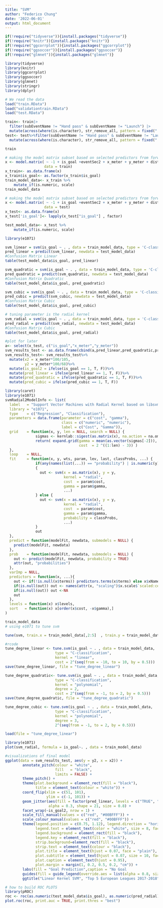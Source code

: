 ```yaml
---
title: "SVM"
author: "Federico Chung"
date: '2022-06-01'
output: html_document
---
```


```r
if(!require("tidyverse")){install.packages("tidyverse")}
if(!require("knitr")){install.packages("knitr")}
if(!require("ggcorrplot")){install.packages("ggcorrplot")}
if(!require("ggsoccer")){install.packages("ggsoccer")}
if(!require("glmnet")){install.packages("glmnet")}

library(tidyverse)
library(knitr)
library(ggcorrplot)
library(ggsoccer)
library(glmnet)
library(stringr)
library(dplyr)

```


```r
# We read the data 
load("train.RData")
load("validationtrain.RData")
load("test.RData")
```


```r
train<- train|>
  filter(subEventName != "Hand pass" & subEventName != "Launch") |>
  mutate(across(where(is.character), str_remove_all, pattern = fixed(" ")))
test<- test%>%filter(subEventName != "Hand pass" & subEventName != "Launch") %>% 
  mutate(across(where(is.character), str_remove_all, pattern = fixed(" ")))

train
```

```r

# making the model matrix subset based on selected predictors from forward selection
x <- model.matrix( ~ -1 + is_goal +eventSec2 + x_meter + y_meter + distance_to_goal_line + subEventName + skilled_foot +  passes_is_key_Pass + matchPeriod + is_CA + passes_is_through,
                  data = train)
x_train<- as.data.frame(x)
x_train$is_goal<- as.factor(x_train$is_goal)
train_model_data<- x_train %>%
    mutate_if(is.numeric, scale)
train_model_data
```
```r
# making the model matrix subset based on selected predictors from forward selection
x <- model.matrix( ~ -1 + is_goal +eventSec2 + x_meter + y_meter + distance_to_goal_line + subEventName + skilled_foot +  passes_is_key_Pass + matchPeriod + is_CA + passes_is_through,
                  data = test)
x_test<- as.data.frame(x)
x_test['is_goal']<- lapply(x_test["is_goal"] , factor)

test_model_data<- x_test %>%
    mutate_if(is.numeric, scale)
```


```r
library(e1071)
```

```r
svm_linear = svm(is_goal ~ . , data = train_model_data, type = 'C-classification', kernel = 'linear')
pred_linear = predict(svm_linear, newdata = test_model_data)
#Confusion Matrix Linear
table(test_model_data$is_goal, pred_linear)
```

```r
svm_quadratic = svm(is_goal ~ . , data = train_model_data, type = 'C-classification', kernel = 'polynomial', degree = 2)
pred_quadratic = predict(svm_quadratic, newdata = test_model_data)
#Confusion Matrix Quadratic
table(test_model_data$is_goal, pred_quadratic)
```

```r
svm_cubic = svm(is_goal ~ . , data = train_model_data, type = 'C-classification', kernel = 'polynomial', degree = 3)
pred_cubic = predict(svm_cubic, newdata = test_model_data)
#Confusion Matrix Cubic
table(test_model_data$is_goal, pred_cubic)
```

```r
# tuning parameter is the radial kernel 
svm_radial = svm(is_goal ~ . , data = train_model_data, type = 'C-classification', kernel = 'radial')
pred_radial = predict(svm_radial, newdata = test_model_data)
#Confusion Matrix Cubic
table(test_model_data$is_goal, pred_radial)
```

```r
#plot for later
a<- select(x_test, c("is_goal","x_meter","y_meter"))
svm_results_test <- as.data.frame(cbind(a,pred_linear,pred_quadratic,pred_cubic,pred_radial ))
svm_results_test<- svm_results_test%>% 
  mutate(x2 = x_meter*100/105, 
         y2 = y_meter*100/68)%>%
  mutate(is_goal2 = ifelse(is_goal == 1, T, F))%>%
  mutate(pred_linear = ifelse(pred_linear == 1, T, F))%>%
  mutate(pred_quadratic = ifelse(pred_quadratic == 1, T, F))%>%
  mutate(pred_cubic = ifelse(pred_cubic == 1, T, F))
```
```r
library(caret)
library(e1071)
svmRadial2ModelInfo <- list(
  label   = "Support Vector Machines with Radial Kernel based on libsvm",
  library = "e1071",
  type    = c("Regression", "Classification"),
  parameters = data.frame(parameter = c("cost", "gamma"),
                          class = c("numeric", "numeric"),
                          label = c("Cost", "Gamma")),
  grid    = function(x, y, len = NULL, search = NULL) {
              sigmas <- kernlab::sigest(as.matrix(x), na.action = na.omit, scaled = TRUE)
              return( expand.grid(gamma = mean(as.vector(sigmas[-2])),
                                  cost  = 2 ^((1:len) - 3)) )
  },
  loop    = NULL,
  fit     = function(x, y, wts, param, lev, last, classProbs, ...) {
              if(any(names(list(...)) == "probability") | is.numeric(y))
              {
                out <- svm(x = as.matrix(x), y = y,
                           kernel = "radial",
                           cost  = param$cost,
                           gamma = param$gamma,
                           ...)
              } else {
                out <- svm(x = as.matrix(x), y = y,
                           kernel = "radial",
                           cost  = param$cost,
                           gamma = param$gamma,
                           probability = classProbs,
                           ...)
              }
              out
  },
  predict = function(modelFit, newdata, submodels = NULL) {
    predict(modelFit, newdata)
  },
  prob    = function(modelFit, newdata, submodels = NULL) {
    out <- predict(modelFit, newdata, probability = TRUE)
    attr(out, "probabilities")
  },
  varImp = NULL,
  predictors = function(x, ...){
    out <- if(!is.null(x$terms)) predictors.terms(x$terms) else x$xNames
    if(is.null(out)) out <- names(attr(x, "scaling")$x.scale$`scaled:center`)
    if(is.null(out)) out <-NA
    out
  },
  levels = function(x) x$levels,
  sort   = function(x) x[order(x$cost, -x$gamma),]
)
```


```r

train_model_data
# using e1071 to tune svm

tune(svm, train.x = train_model_data[,2:5]  , train.y = train_model_data[,1])
```


```r
#rcode
tune_degree_linear <- tune.svm(is_goal ~ . , data = train_model_data,
                       type = "C-classification",
                       kernel = "linear", 
                       cost = 2^(seq(from = -10, to = 10, by = 0.5)))
save(tune_degree_linear, file = "tune_degree_linear")

tune_degree_quadratic<- tune.svm(is_goal ~ . , data = train_model_data,
                       type = "C-classification",
                       kernel = "polynomial", 
                       degree = 2,
                       cost = 2^(seq(from = -1, to = 2, by = 0.5)))
save(tune_degree_quadratic, file = "tune_degree_quadratic")

tune_degree_cubic <- tune.svm(is_goal ~ . , data = train_model_data,
                       type = "C-classification",
                       kernel = "polynomial", 
                       degree = 3,
                       2^(seq(from = -1, to = 2, by = 0.5)))

```

```r
load(file = "tune_degree_linear")

```

```r
library(e1071)
plot(svm_radial, formula = is_goal~. , data = train_model_data)
```




```r
#visualizations of final model
ggplot(data = svm_results_test, aes(y = y2, x = x2)) +
        annotate_pitch(colour = "white",
                       fill   = "black",
                       limits = FALSE) +
        theme_pitch() +
        theme(plot.background = element_rect(fill = "black"),
              title = element_text(colour = "white")) +
        coord_flip(xlim = c(51, 101),
                   ylim = c(-1, 101)) +
        geom_jitter(aes(fill = factor(pred_linear, levels = c("TRUE", "FALSE"))),
                    alpha = 0.3, shape = 21, size = 0.8) +
        facet_wrap(~is_goal2, nrow = 1) +
        scale_fill_manual(values = c("red", "#00BFFF")) +
        scale_colour_manual(values = c("red", "#00BFFF")) +
        theme(legend.position = c(0.75, 1.12), legend.direction = "horizontal",
              legend.text = element_text(color = "white", size = 8, face = "plain"),
              legend.background = element_rect(fill = "black"),
              legend.key = element_rect(fill = "black"),
              strip.background=element_rect(fill = "black"),
              strip.text = element_text(colour = "black"),
              plot.title = element_text(hjust = 0.07, face = "plain"),
              plot.subtitle = element_text(hjust = 0.07, size = 10, face = "italic"),
              plot.caption = element_text(hjust = 0.95),
              plot.margin = margin(1, 0.2, 0.5, 0.2, "cm")) +
        labs(fill = "Goal Prediction",caption = "No Goal                                                                                                  Goal ") +
        guides(fill = guide_legend(override.aes = list(alpha = 0.8, size = 2), reverse=T)) +
        ggtitle("Linear Kernel SVM", "Top 5 European Leagues 2017-2018")


```



```r
# how to build ROC PLOTS
library(pROC)
roc <- roc(as.numeric(test_model_data$is_goal), as.numeric(pred_radial))
plot.roc(roc, print.auc = TRUE, print.thres = "best")
```






